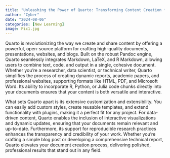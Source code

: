 ```yaml
---
title: "Unleashing the Power of Quarto: Transforming Content Creation for the Modern Professional"
author: "Cyber"
date: "2024-08-06"
categories: [New Learning]
image: Pic1.jpg
---
```


Quarto is revolutionizing the way we create and share content by offering a powerful, open-source platform for crafting high-quality documents, presentations, websites, and blogs. Built on the robust Pandoc engine, Quarto seamlessly integrates Markdown, LaTeX, and R Markdown, allowing users to combine text, code, and output in a single, cohesive document. Whether you're a researcher, data scientist, or technical writer, Quarto simplifies the process of creating dynamic reports, academic papers, and professional websites, supporting formats like HTML, PDF, and Microsoft Word. Its ability to incorporate R, Python, or Julia code chunks directly into your documents ensures that your content is both versatile and interactive.

What sets Quarto apart is its extensive customization and extensibility. You can easily add custom styles, create reusable templates, and extend functionality with plugins, making it a perfect fit for any project. For data-driven content, Quarto enables the inclusion of interactive visualizations and dynamic updates, ensuring that your documents remain relevant and up-to-date. Furthermore, its support for reproducible research practices enhances the transparency and credibility of your work. Whether you're crafting a simple blog post or developing a comprehensive technical report, Quarto elevates your document creation process, delivering polished, professional results that stand out in any field.